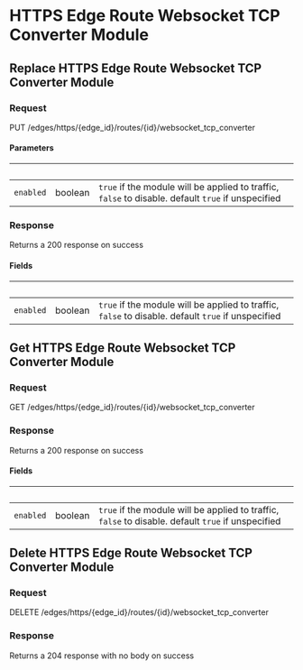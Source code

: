 
# HTTPS Edge Route Websocket TCP Converter Module

## Replace HTTPS Edge Route Websocket TCP Converter Module

### Request

PUT /edges/https/{edge_id}/routes/{id}/websocket_tcp_converter

<EdgeRouteWebsocketTCPConverterModuleReplaceRequest />

#### Parameters

| &nbsp;    | &nbsp;  | &nbsp;                                                                                             |
| --------- | ------- | -------------------------------------------------------------------------------------------------- |
| `enabled` | boolean | `true` if the module will be applied to traffic, `false` to disable. default `true` if unspecified |

### Response

Returns a 200 response on success

<EdgeRouteWebsocketTCPConverterModuleReplaceResponse />

#### Fields

| &nbsp;    | &nbsp;  | &nbsp;                                                                                             |
| --------- | ------- | -------------------------------------------------------------------------------------------------- |
| `enabled` | boolean | `true` if the module will be applied to traffic, `false` to disable. default `true` if unspecified |

## Get HTTPS Edge Route Websocket TCP Converter Module

### Request

GET /edges/https/{edge_id}/routes/{id}/websocket_tcp_converter

<EdgeRouteWebsocketTCPConverterModuleGetRequest />

### Response

Returns a 200 response on success

<EdgeRouteWebsocketTCPConverterModuleGetResponse />

#### Fields

| &nbsp;    | &nbsp;  | &nbsp;                                                                                             |
| --------- | ------- | -------------------------------------------------------------------------------------------------- |
| `enabled` | boolean | `true` if the module will be applied to traffic, `false` to disable. default `true` if unspecified |

## Delete HTTPS Edge Route Websocket TCP Converter Module

### Request

DELETE /edges/https/{edge_id}/routes/{id}/websocket_tcp_converter

<EdgeRouteWebsocketTCPConverterModuleDeleteRequest />

### Response

Returns a 204 response with no body on success
